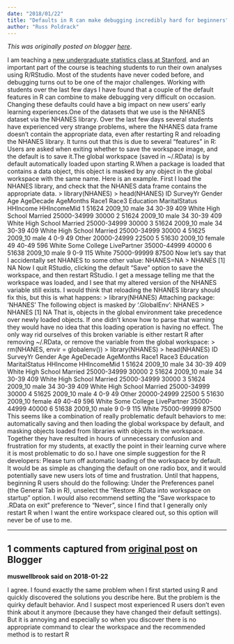 ```yaml
---
date: "2018/01/22"
title: "Defaults in R can make debugging incredibly hard for beginners"
author: "Russ Poldrack"
---
```


*This was originally posted on blogger [here](https://russpoldrack.blogspot.com/2018/01/defaults-in-r-can-make-debugging.html)*.

I am teaching a [new undergraduate statistics class at Stanford](https://psych10.github.io/), and an important part of the course is teaching students to run their own analyses using R/RStudio.  Most of the students have never coded before, and debugging turns out to be one of the major challenges. Working with students over the last few days I have found that a couple of the default features in R can combine to make debugging very difficult on occasion.  Changing these defaults could have a big impact on new users' early learning experiences.One of the datasets that we use is the NHANES dataset via the NHANES library.  Over the last few days several students have experienced very strange problems, where the NHANES data frame doesn’t contain the appropriate data, even after restarting R and reloading the NHANES library.  It turns out that this is due to several “features” in R: Users are asked when exiting whether to save the workspace image, and the default is to save it.The global workspace (saved in ~/.RData) is by default automatically loaded upon starting R.When a package is loaded that contains a data object, this object is masked by any object in the global workspace with the same name.  Here is an example.  First I load the NHANES library, and check that the NHANES data frame contains the appropriate data. > library(NHANES) > head(NHANES)      ID SurveyYr Gender Age AgeDecade AgeMonths Race1 Race3    Education MaritalStatus    HHIncome HHIncomeMid 1 51624  2009_10   male  34     30-39       409 White  <NA>  High School       Married 25000-34999       30000 2 51624  2009_10   male  34     30-39       409 White  <NA>  High School       Married 25000-34999       30000 3 51624  2009_10   male  34     30-39       409 White  <NA>  High School       Married 25000-34999       30000 4 51625  2009_10   male   4       0-9        49 Other  <NA>         <NA>          <NA> 20000-24999       22500 5 51630  2009_10 female  49     40-49       596 White  <NA> Some College   LivePartner 35000-44999       40000 6 51638  2009_10   male   9       0-9       115 White  <NA>         <NA>          <NA> 75000-99999       87500 Now let’s say that I accidentally set NHANES to some other value: NHANES=NA > NHANES [1] NA Now I quit RStudio, clicking the default “Save” option to save the workspace, and then restart RStudio. I get a message telling me that the workspace was loaded, and I see that my altered version of the NHANES variable still exists.  I would think that reloading the NHANES library should fix this, but this is what happens: > library(NHANES) Attaching package: ‘NHANES’ The following object is masked _by_ ‘.GlobalEnv’:     NHANES > NHANES [1] NA That is, objects in the global environment take precedence over newly loaded objects.  If one didn't know how to parse that warning they would have no idea that this loading operation is having no effect.  The only way rid ourselves of this broken variable is either restart R after removing ~/.RData, or remove the variable from the global workspace: > rm(NHANES, envir = globalenv()) > library(NHANES) > head(NHANES)      ID SurveyYr Gender Age AgeDecade AgeMonths Race1 Race3    Education MaritalStatus    HHIncome HHIncomeMid 1 51624  2009_10   male  34     30-39       409 White  <NA>  High School       Married 25000-34999       30000 2 51624  2009_10   male  34     30-39       409 White  <NA>  High School       Married 25000-34999       30000 3 51624  2009_10   male  34     30-39       409 White  <NA>  High School       Married 25000-34999       30000 4 51625  2009_10   male   4       0-9        49 Other  <NA>         <NA>          <NA> 20000-24999       22500 5 51630  2009_10 female  49     40-49       596 White  <NA> Some College   LivePartner 35000-44999       40000 6 51638  2009_10   male   9       0-9       115 White  <NA>         <NA>          <NA> 75000-99999       87500 This seems like a combination of really problematic default behaviors to me: automatically saving and then loading the global workspace by default, and masking objects loaded from libraries with objects in the workspace.  Together they have resulted in hours of unnecessary confusion and frustration for my students, at exactly the point in their learning curve where it is most problematic to do so.I have one simple suggestion for the R developers: Please turn off automatic loading of the workspace by default.  It would be as simple as changing the default on one radio box, and it would potentially save new users lots of time and frustration. Until that happens, beginning R users should do the following:  Under the Preferences panel (the General Tab in R), unselect the “Restore .RData into workspace on startup” option.  I would also recommend setting the “Save workspace to .RData on exit” preference to “Never”, since I find that I generally only restart R when I want the entire workspace cleared out, so this option will never be of use to me.

---

## 1 comments captured from [original post](https://russpoldrack.blogspot.com/2018/01/defaults-in-r-can-make-debugging.html) on Blogger

**muswellbrook said on 2018-01-22**

I agree. I found exactly the same problem when I first started using R and quickly discovered the solutions you describe here. But the problem is the quirky default behavior. And I suspect most experienced R users don’t even think about it anymore (because they have changed their default settings). But it is annoying and especially so when you discover there is no appropriate command to clear the workspace and the  recommended method is to restart R

